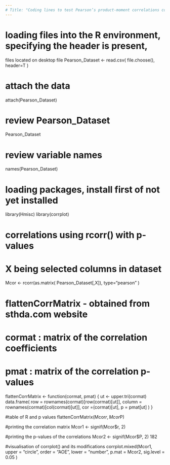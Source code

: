 ---
# Title: "Coding lines to test Pearson’s product-moment correlations coefficient (rp) between root traits and correlogram visualisation in R language."
---

# loading files into the R environment, specifying the header is present, 
files located on desktop file 
Pearson_Dataset <- read.csv(
 file.choose(), 
 header=T
 ) 
 
# attach the data 
attach(Pearson_Dataset) 

# review Pearson_Dataset 
Pearson_Dataset 

# review variable names 
names(Pearson_Dataset) 

# loading packages, install first of not yet installed
library(Hmisc) 
library(corrplot) 

# correlations using rcorr() with p-values 
# X being selected columns in dataset
Mcor <- rcorr(as.matrix(
 Pearson_Dataset[,X]), 
 type=“pearson” 
 ) 
 
# flattenCorrMatrix - obtained from sthda.com website 
# cormat : matrix of the correlation coefficients 
# pmat : matrix of the correlation p-values 
flattenCorrMatrix <- function(cormat, pmat) { 
 ut <- upper.tri(cormat) 
 data.frame( 
 row = rownames(cormat)[row(cormat)[ut]], 
 column = rownames(cormat)[col(cormat)[ut]], 
 cor =(cormat)[ut], 
 p = pmat[ut] 
 ) 
} 

#table of R and p values 
flattenCorrMatrix(Mcor$r, Mcor$P) 

#printing the correlation matrix 
Mcor1 <- signif(Mcor$r, 2) 

#printing the p-values of the correlations 
Mcor2 <- signif(Mcor$P, 2) 
182

#visualisation of corrplot() and its modifications 
corrplot.mixed(Mcor1, 
 upper = "circle", order = "AOE", 
 lower = "number", p.mat = Mcor2, sig.level = 0.05
 )